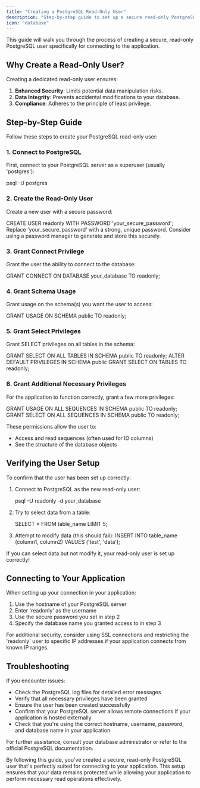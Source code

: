 ```yaml
---
title: "Creating a PostgreSQL Read-Only User"
description: "Step-by-step guide to set up a secure read-only PostgreSQL user"
icon: "database"
---
```


<Note>
    This guide will walk you through the process of creating a secure, read-only
    PostgreSQL user specifically for connecting to the application.
</Note>

## Why Create a Read-Only User?

Creating a dedicated read-only user ensures:

1. **Enhanced Security**: Limits potential data manipulation risks.
2. **Data Integrity**: Prevents accidental modifications to your database.
3. **Compliance**: Adheres to the principle of least privilege.

## Step-by-Step Guide

Follow these steps to create your PostgreSQL read-only user:

### 1. Connect to PostgreSQL

First, connect to your PostgreSQL server as a superuser (usually 'postgres'):

<CodeBlock language="bash">psql -U postgres</CodeBlock>

### 2. Create the Read-Only User

Create a new user with a secure password:

<CodeBlock language="sql">
    CREATE USER readonly WITH PASSWORD 'your_secure_password';
</CodeBlock>

<Warning>
    Replace 'your_secure_password' with a strong, unique password. Consider
    using a password manager to generate and store this securely.
</Warning>

### 3. Grant Connect Privilege

Grant the user the ability to connect to the database:

<CodeBlock language="sql">
    GRANT CONNECT ON DATABASE your_database TO readonly;
</CodeBlock>

### 4. Grant Schema Usage

Grant usage on the schema(s) you want the user to access:

<CodeBlock language="sql">GRANT USAGE ON SCHEMA public TO readonly;</CodeBlock>

### 5. Grant Select Privileges

Grant SELECT privileges on all tables in the schema:

<CodeBlock language="sql">
    GRANT SELECT ON ALL TABLES IN SCHEMA public TO readonly; ALTER DEFAULT
    PRIVILEGES IN SCHEMA public GRANT SELECT ON TABLES TO readonly;
</CodeBlock>

### 6. Grant Additional Necessary Privileges

For the application to function correctly, grant a few more privileges:

<CodeBlock language="sql">
    GRANT USAGE ON ALL SEQUENCES IN SCHEMA public TO readonly; GRANT SELECT ON
    ALL SEQUENCES IN SCHEMA public TO readonly;
</CodeBlock>

These permissions allow the user to:

-   Access and read sequences (often used for ID columns)
-   See the structure of the database objects

## Verifying the User Setup

To confirm that the user has been set up correctly:

1. Connect to PostgreSQL as the new read-only user:

    <CodeBlock language="bash">psql -U readonly -d your_database</CodeBlock>

2. Try to select data from a table:

    <CodeBlock language="sql">SELECT * FROM table_name LIMIT 5;</CodeBlock>

3. Attempt to modify data (this should fail):
    <CodeBlock language="sql">
        INSERT INTO table_name (column1, column2) VALUES ('test', 'data');
    </CodeBlock>

<Tip>
    If you can select data but not modify it, your read-only user is set up
    correctly!
</Tip>

## Connecting to Your Application

When setting up your connection in your application:

1. Use the hostname of your PostgreSQL server
2. Enter 'readonly' as the username
3. Use the secure password you set in step 2
4. Specify the database name you granted access to in step 3

<Info>
    For additional security, consider using SSL connections and restricting the
    'readonly' user to specific IP addresses if your application connects from
    known IP ranges.
</Info>

## Troubleshooting

If you encounter issues:

-   Check the PostgreSQL log files for detailed error messages
-   Verify that all necessary privileges have been granted
-   Ensure the user has been created successfully
-   Confirm that your PostgreSQL server allows remote connections if your application is hosted externally
-   Check that you're using the correct hostname, username, password, and database name in your application

For further assistance, consult your database administrator or refer to the official PostgreSQL documentation.

By following this guide, you've created a secure, read-only PostgreSQL user that's perfectly suited for connecting to your application. This setup ensures that your data remains protected while allowing your application to perform necessary read operations effectively.

